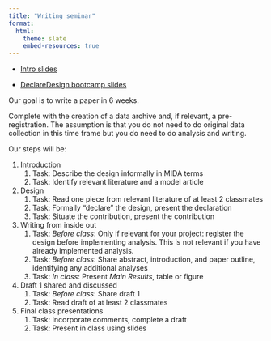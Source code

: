 ```yaml
---
title: "Writing seminar"
format: 
  html:
    theme: slate
    embed-resources: true
---
```



* [Intro slides](https://macartan.github.io/writing_seminar/intro_slides.html)

* [DeclareDesign bootcamp slides](https://macartan.github.io/dd_bootcamp/dd.html)


Our goal is to write a paper in 6 weeks. 

Complete with the creation of a data archive and, if relevant, a pre-registration.
The assumption is that you do not need to do original data collection in this time frame but you do need to do analysis and writing.

Our steps will be:

1. Introduction
    1. Task: Describe the design informally in MIDA terms
    2. Task: Identify relevant literature and a model article
2. Design
   1. Task: Read one piece from relevant literature of at least 2 classmates 
   2. Task: Formally "declare" the design, present the declaration
   3. Task: Situate the contribution, present the contribution
3. Writing from inside out
   1. Task: *Before class*: Only if relevant for your project: register the design before implementing analysis. This is not relevant if you have already implemented analysis. 
   2. Task: *Before class*: Share abstract, introduction, and paper outline, identifying any additional analyses
   3. Task: *In class*: Present *Main Results*, table or figure
5. Draft 1 shared and discussed
   1. Task: *Before class*: Share draft 1
   2. Task: Read draft of at least 2 classmates 
6. Final class presentations
   1. Task: Incorporate comments, complete a draft
   2. Task: Present in class using slides   
